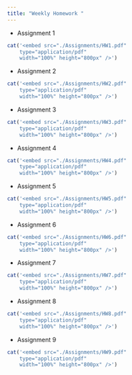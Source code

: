 ```yaml
---
title: "Weekly Homework "
---
```


+ Assignment 1 
```r
cat('<embed src="./Assignments/HW1.pdf" 
    type="application/pdf" 
    width="100%" height="800px" />')
```
 
+ Assignment 2  
```r
cat('<embed src="./Assignments/HW2.pdf" 
    type="application/pdf" 
    width="100%" height="800px" />')
```

+ Assignment 3
```r
cat('<embed src="./Assignments/HW3.pdf" 
    type="application/pdf" 
    width="100%" height="800px" />')
```

+ Assignment 4 
```r
cat('<embed src="./Assignments/HW4.pdf" 
    type="application/pdf" 
    width="100%" height="800px" />')
```

+ Assignment 5 
```r
cat('<embed src="./Assignments/HW5.pdf" 
    type="application/pdf" 
    width="100%" height="800px" />')
```

+ Assignment 6 
```r
cat('<embed src="./Assignments/HW6.pdf" 
    type="application/pdf" 
    width="100%" height="800px" />')
```

+ Assignment 7 
```r
cat('<embed src="./Assignments/HW7.pdf" 
    type="application/pdf" 
    width="100%" height="800px" />')
```

+ Assignment 8 
```r
cat('<embed src="./Assignments/HW8.pdf" 
    type="application/pdf" 
    width="100%" height="800px" />')
```

+ Assignment 9 
```r
cat('<embed src="./Assignments/HW9.pdf" 
    type="application/pdf" 
    width="100%" height="800px" />')
```
